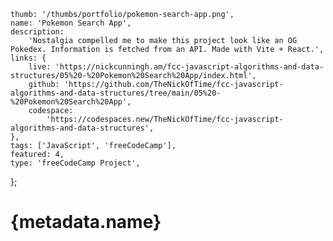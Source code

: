	thumb: '/thumbs/portfolio/pokemon-search-app.png',
	name: 'Pokemon Search App',
	description:
		'Nostalgia compelled me to make this project look like an OG Pokedex. Information is fetched from an API. Made with Vite + React.',
	links: {
		live: 'https://nickcunningh.am/fcc-javascript-algorithms-and-data-structures/05%20-%20Pokemon%20Search%20App/index.html',
		github: 'https://github.com/TheNickOfTime/fcc-javascript-algorithms-and-data-structures/tree/main/05%20-%20Pokemon%20Search%20App',
		codespace:
			'https://codespaces.new/TheNickOfTime/fcc-javascript-algorithms-and-data-structures',
	},
	tags: ['JavaScript', 'freeCodeCamp'],
	featured: 4,
	type: 'freeCodeCamp Project',
};

# {metadata.name}
